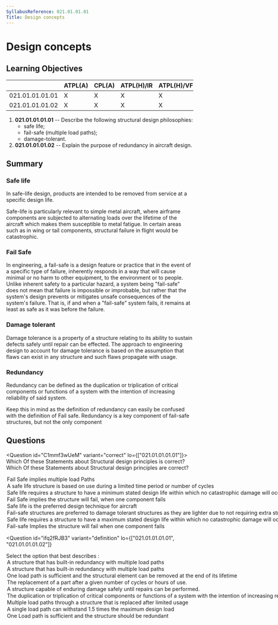```yaml
---
SyllabusReference: 021.01.01.01
Title: Design concepts
---
```


# Design concepts

## Learning Objectives

|  | ATPL(A) | CPL(A) | ATPL(H)/IR | ATPL(H)/VFR | CPL(H) | IR | CBIR(A) |
| --- | --- | --- | --- | --- | --- | --- | --- |
| 021.01.01.01.01 | X | X | X | X | X |  |  |
| 021.01.01.01.02 | X | X | X | X | X |  |  |

1. **021.01.01.01.01** -- Describe the following structural design philosophies:
   - safe life;
   - fail-safe (multiple load paths);
   - damage-tolerant.
2. **021.01.01.01.02** -- Explain the purpose of redundancy in aircraft design.

## Summary

### Safe life

In safe-life design, products are intended to be removed from service at a specific design life.

Safe-life is particularly relevant to simple metal aircraft, where airframe components are subjected to alternating loads over the lifetime of the aircraft which makes them susceptible to metal fatigue. In certain areas such as in wing or tail components, structural failure in flight would be catastrophic.

<Source href="https://en.wikipedia.org/wiki/Safe-life_design" />

### Fail Safe

In engineering, a fail-safe is a design feature or practice that in the event of a specific type of failure, inherently responds in a way that will cause minimal or no harm to other equipment, to the environment or to people. Unlike inherent safety to a particular hazard, a system being "fail-safe" does not mean that failure is impossible or improbable, but rather that the system's design prevents or mitigates unsafe consequences of the system's failure. That is, if and when a "fail-safe" system fails, it remains at least as safe as it was before the failure.

<Source href="https://en.wikipedia.org/wiki/Fail-safe" />

### Damage tolerant

Damage tolerance is a property of a structure relating to its ability to sustain defects safely until repair can be effected. The approach to engineering design to account for damage tolerance is based on the assumption that flaws can exist in any structure and such flaws propagate with usage.

<Source href="https://en.wikipedia.org/wiki/Damage_tolerance" />

### Redundancy

Redundancy can be defined as the duplication or triplication of critical components or functions of a system with the intention of increasing reliability of said system.

Keep this in mind as the definition of redundancy can easily be confused with the definition of Fail safe. Redundancy is a key component of fail-safe structures, but not the only component

## Questions

<Question id="C1mmf3wUeM" variant="correct" lo={["021.01.01.01.01"]}>
  <Text variant="oneCorrect">
    Which Of these Statements about Structural design principles is correct?
  </Text>
  <Text variant="oneTwo">
    Which Of these Statements about Structural design principles are correct?
  </Text>
  <Option correct id="C1mmf3wUeM-1">
    Fail Safe implies multiple load Paths
  </Option>
  <Option correct id="C1mmf3wUeM-2">
    A safe life structure is based on use during a limited time period or number
    of cycles
  </Option>
  <Option correct id="C1mmf3wUeM-3">
    Safe life requires a structure to have a minimum stated design life within
    which no catastrophic damage will occur
  </Option>
  <Option id="C1mmf3wUeM-4">
    Fail Safe implies the structure will fail, when one component fails
  </Option>
  <Option id="C1mmf3wUeM-5">
    Safe life is the preferred design technique for aircraft
  </Option>
  <Option id="C1mmf3wUeM-6">
    Fail-safe structures are preferred to damage tolerant structures as they are
    lighter due to not requiring extra structural members
  </Option>
  <Option id="C1mmf3wUeM-7">
    Safe life requires a structure to have a maximum stated design life within
    which no catastrophic damage will occur
  </Option>
  <Option id="C1mmf3wUeM-8">
    Fail-safe Implies the structure will fail when one component fails
  </Option>
</Question>

<Question
  id="ifq2fRJB3"
  variant="definition"
  lo={["021.01.01.01.01", "021.01.01.01.02"]}
>
  <Text variant="oneCorrect">
    Select the option that best describes <Subject />:
  </Text>
  <Option id="ifq2fRJB3-1" subject="a fail-safe designed structure">
    A structure that has built-in redundancy with multiple load paths
  </Option>
  <Option id="ifq2fRJB3-2" subject="a fail-safe designed structure">
    A structure that has built-in redundancy with multiple load paths
  </Option>
  <Option id="ifq2fRJB3-3" subject="a Safe-life structure">
    One load path is sufficient and the structural element can be removed at the
    end of its lifetime
  </Option>
  <Option id="ifq2fRJB3-4" subject="a Safe-life structure">
    The replacement of a part after a given number of cycles or hours of use.
  </Option>
  <Option id="ifq2fRJB3-5" subject="a Damage tolerant structure">
    A structure capable of enduring damage safely until repairs can be
    performed.
  </Option>
  <Option id="ifq2fRJB3-6" subject="Redundancy">
    The duplication or triplication of critical components or functions of a
    system with the intention of increasing reliability of said system.
  </Option>
  <Option
    id="ifq2fRJB3-7"
    why="This is a mix of the definition of a safe-life and a fail-safe structure"
  >
    Multiple load paths through a structure that is replaced after limited usage
  </Option>
  <Option
    id="ifq2fRJB3-8"
    why="Different components have different design safety factors."
  >
    A single load path can withstand 1.5 times the maximum design load
  </Option>
  <Option
    id="ifq2fRJB3-9"
    why="A fail-safe structure does not necessarily have only one load path with all other being redundant"
  >
    One Load path is sufficient and the structure should be redundant
  </Option>
</Question>

